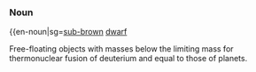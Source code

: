 ===Noun===
{{en-noun|sg=[[sub-brown]] [[dwarf]]

Free-floating objects with masses below the limiting mass for thermonuclear fusion of deuterium
and equal to those of planets.